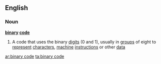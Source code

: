 ==English==
===Noun===
'''[[binary]] [[code]]'''
#A code that uses the binary [[digit]]s (0 and 1), usually in [[group]]s of eight to [[represent]] [[character]]s, [[machine]] [[instruction]]s or other [[data]]

[[ar:binary code]]
[[ta:binary code]]